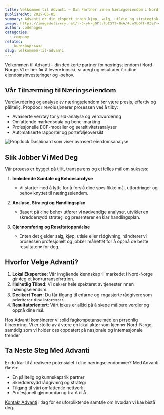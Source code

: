 ```yaml
---
title: Velkommen til Advanti – Din Partner innen Næringseiendom i Nord-Norge
publishedAt: 2025-05-05
summary: Advanti er din ekspert innen kjøp, salg, utleie og strategisk rådgivning for næringseiendom i Nord-Norge. Vi kombinerer lokal ekspertise med dyp fagkunnskap.
image: https://imagedelivery.net/r-6-yk-gGPtjfbIST9-8uA/4ca9b6ff-03e7-4dcc-8167-d7203befc700/public
author: codehagen
categories:
  - company
related:
  - kunnskapsbase
slug: velkommen-til-advanti
---
```

Velkommen til Advanti – din dedikerte partner for næringseiendom i Nord-Norge. Vi er her for å levere innsikt, strategi og resultater for dine eiendomsinvesteringer og -behov.

## Vår Tilnærming til Næringseiendom

Verdivurdering og analyse av næringseiendom bør være presis, effektiv og pålitelig. Propdock revolusjonerer prosessen ved å tilby:

- Avanserte verktøy for yield-analyse og verdivurdering
- Omfattende markedsdata og benchmarking
- Profesjonelle DCF-modeller og sensitivitetsanalyser
- Automatiserte rapporter og porteføljeoversikt

<Image
  alt="Propdock Dashboard som viser avansert eiendomsanalyse"
  src="https://imagedelivery.net/r-6-yk-gGPtjfbIST9-8uA/de9cf569-f767-4d0c-7b3e-21605769be00/public"
  width={1607}
  height={946}
/>

## Slik Jobber Vi Med Deg

Vår prosess er bygget på tillit, transparens og et felles mål om suksess:

1.  **Innledende Samtale og Behovsanalyse**
    -   Vi starter med å lytte for å forstå dine spesifikke mål, utfordringer og behov knyttet til næringseiendom.

2.  **Analyse, Strategi og Handlingsplan**
    -   Basert på dine behov utfører vi nødvendige analyser, utvikler en skreddersydd strategi og presenterer en klar handlingsplan.

3.  **Gjennomføring og Resultatoppnåelse**
    -   Enten det gjelder salg, kjøp, utleie eller rådgivning, håndterer vi prosessen profesjonelt og jobber målrettet for å oppnå de beste resultatene for deg.

<Quote
  author="Erik Hansen"
  authorSrc="https://imagedelivery.net/r-6-yk-gGPtjfbIST9-8uA/author-sarah/public"
  title="Eiendomsinvestor"
  company="Nord-Norge Eiendom AS"
  companySrc="https://imagedelivery.net/r-6-yk-gGPtjfbIST9-8uA/oslo-logo/public"  
  text="Advanti forstod våre behov fra første stund og leverte enestående service og resultater. Deres lokale kunnskap er uvurderlig."
/>

## Hvorfor Velge Advanti?

1.  **Lokal Ekspertise**: Vår inngående kjennskap til markedet i Nord-Norge gir deg et konkurransefortrinn.
2.  **Helhetlig Tilbud**: Vi dekker hele spekteret av tjenester innen næringseiendom.
3.  **Dedikert Team**: Du får tilgang til erfarne og engasjerte rådgivere som prioriterer dine interesser.
4.  **Resultatorientert**: Vårt fokus er alltid på å skape målbare verdier og oppnå dine mål.

<Note variant="info">
  Hos Advanti kombinerer vi solid fagkompetanse med en personlig tilnærming. Vi er stolte av å være en lokal aktør som kjenner Nord-Norge, samtidig som vi holder oss oppdatert på nasjonale og internasjonale trender.
</Note>

## Ta Neste Steg Med Advanti

Er du klar til å realisere potensialet i dine næringseiendommer? Med Advanti får du:

-   En pålitelig og kunnskapsrik partner
-   Skreddersydd rådgivning og strategi
-   Tilgang til vårt omfattende nettverk
-   Profesjonell gjennomføring fra A til Å

[Kontakt Advanti](/kontakt) i dag for en uforpliktende samtale om hvordan vi kan bistå deg.
